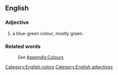 ==English==
[[Category:English colors]]

===Adjective===
[[Category:English adjectives]]
#a blue-green colour, mostly green.

===Related words===
:''See'' [[Wiktionary_Appendix:Colours|Appendix:Colours]]